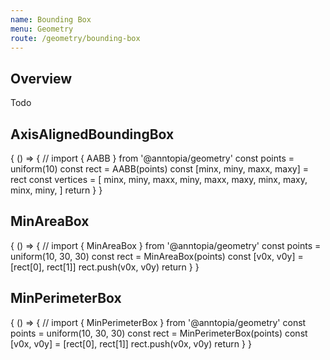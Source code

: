 ```yaml
---
name: Bounding Box
menu: Geometry
route: /geometry/bounding-box
---
```



## Overview

Todo

## AxisAlignedBoundingBox

<Playground>
  {
    () => {
      // import { AABB } from '@anntopia/geometry'
      const points = uniform(10)
      const rect = AABB(points)
      const [minx, miny, maxx, maxy] = rect
      const vertices = [
        minx, miny,
        maxx, miny,
        maxx, maxy,
        minx, maxy,
        minx, miny,
      ]
      return  <Canvas points={points} lines={vertices}/>
    }
  }
</Playground>

## MinAreaBox

<Playground>
  {
    () => {
      // import { MinAreaBox } from '@anntopia/geometry'
      const points = uniform(10, 30, 30)
      const rect = MinAreaBox(points)
      const [v0x, v0y] = [rect[0], rect[1]]
      rect.push(v0x, v0y)
      return  <Canvas points={points} lines={rect}/>
    }
  }
</Playground>

## MinPerimeterBox

<Playground>
  {
    () => {
      // import { MinPerimeterBox } from '@anntopia/geometry'
      const points = uniform(10, 30, 30)
      const rect = MinPerimeterBox(points)
      const [v0x, v0y] = [rect[0], rect[1]]
      rect.push(v0x, v0y)
      return  <Canvas points={points} lines={rect}/>
    }
  }
</Playground>
